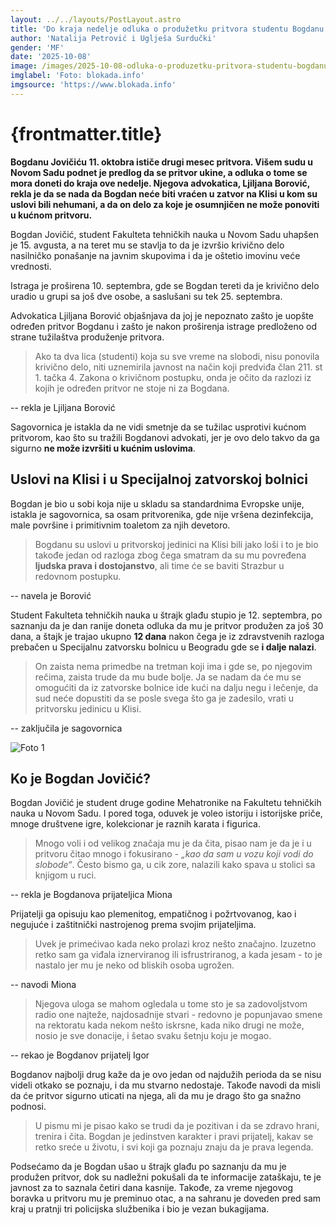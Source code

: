 ```yaml
---
layout: ../../layouts/PostLayout.astro
title: 'Do kraja nedelje odluka o produžetku pritvora studentu Bogdanu'
author: 'Natalija Petrović i Uglješa Surdučki'
gender: 'MF'
date: '2025-10-08'
image: /images/2025-10-08-odluka-o-produzetku-pritvora-studentu-bogdanu/0.jpeg
imglabel: 'Foto: blokada.info'
imgsource: 'https://www.blokada.info'
---
```



# {frontmatter.title}

**Bogdanu Jovičiću 11. oktobra ističe drugi mesec pritvora. Višem sudu u Novom Sadu podnet je predlog da se pritvor ukine, a odluka o tome se mora doneti do kraja ove nedelje. Njegova advokatica, Ljiljana Borović, rekla je da se nada da Bogdan neće biti vraćen u zatvor na Klisi u kom su uslovi bili nehumani, a da on delo za koje je osumnjičen ne može ponoviti u kućnom pritvoru.**

Bogdan Jovičić, student Fakulteta tehničkih nauka u Novom Sadu uhapšen je 15. avgusta, a na teret mu se stavlja to da je izvršio krivično delo nasilničko ponašanje na javnim skupovima i da je oštetio imovinu veće vrednosti.

Istraga je proširena 10. septembra, gde se Bogdan tereti da je krivično delo uradio u grupi sa još dve osobe, a saslušani su tek 25. septembra.

Advokatica Ljiljana Borović objašnjava da joj je nepoznato zašto je uopšte određen pritvor Bogdanu i zašto je nakon proširenja istrage predloženo od strane tužilaštva produženje pritvora.

> Ako ta dva lica (studenti) koja su sve vreme na slobodi, nisu ponovila krivično delo, niti uznemirila javnost na način koji predviđa član 211. st 1. tačka 4. Zakona o krivičnom postupku, onda je očito da razlozi iz kojih je određen pritvor ne stoje ni za Bogdana.

-- rekla je Ljiljana Borović

Sagovornica je istakla da ne vidi smetnje da se tužilac usprotivi kućnom pritvorom, kao što su tražili Bogdanovi advokati, jer je ovo delo takvo da ga sigurno **ne može izvršiti u kućnim uslovima**.

## Uslovi na Klisi i u Specijalnoj zatvorskoj bolnici

Bogdan je bio u sobi koja nije u skladu sa standardnima Evropske unije, istakla je sagovornica, sa osam pritvorenika, gde nije vršena dezinfekcija, male površine i primitivnim toaletom za njih devetoro.

> Bogdanu su uslovi u pritvorskoj jedinici na Klisi bili jako loši i to je bio takođe jedan od razloga zbog čega smatram da su mu povređena **ljudska prava i dostojanstvo**, ali time će se baviti Strazbur u redovnom postupku.

-- navela je Borović

Student Fakulteta tehničkih nauka u štrajk glađu stupio je 12. septembra, po saznanju da je dan ranije doneta odluka da mu je pritvor produžen za još 30 dana, a štajk je trajao ukupno **12 dana** nakon čega je iz zdravstvenih razloga prebačen u Specijalnu zatvorsku bolnicu u Beogradu gde se **i dalje nalazi**.

> On zaista nema primedbe na tretman koji ima i gde se, po njegovim rečima, zaista trude da mu bude bolje. Ja se nadam da će mu se omogućiti da iz zatvorske bolnice ide kući na dalju negu i lečenje, da sud neće dopustiti da se posle svega što ga je zadesilo, vrati u pritvorsku jedinicu u Klisi.

-- zaključila je sagovornica

<Image
  src="/images/2025-10-08-odluka-o-produzetku-pritvora-studentu-bogdanu/1.jpeg"
  alt="Foto 1"
  label="Foto: blokada.info"
  href="https://www.blokada.info"
/>

## Ko je Bogdan Jovičić?

Bogdan Jovičić je student druge godine Mehatronike na Fakultetu tehničkih nauka u Novom Sadu. I pored toga, oduvek je voleo istoriju i istorijske priče, mnoge društvene igre, kolekcionar je raznih karata i figurica.

> Mnogo voli i od velikog značaja mu je da čita, pisao nam je da je i u pritvoru čitao mnogo i fokusirano - _„kao da sam u vozu koji vodi do slobode“_. Često bismo ga, u cik zore, nalazili kako spava u stolici sa knjigom u ruci.

-- rekla je Bogdanova prijateljica Miona

Prijatelji ga opisuju kao plemenitog, empatičnog i požrtvovanog, kao i negujuće i zaštitnički nastrojenog prema svojim prijateljima.

> Uvek je primećivao kada neko prolazi kroz nešto značajno. Izuzetno retko sam ga viđala iznerviranog ili isfrustriranog, a kada jesam - to je nastalo jer mu je neko od bliskih osoba ugrožen.

-- navodi Miona

> Njegova uloga se mahom ogledala u tome sto je sa zadovoljstvom radio one najteže, najdosadnije stvari - redovno je popunjavao smene na rektoratu kada nekom nešto iskrsne, kada niko drugi ne može, nosio je sve donacije, i šetao svaku šetnju koju je mogao.

-- rekao je Bogdanov prijatelj Igor

Bogdanov najbolji drug kaže da je ovo jedan od najdužih perioda da se nisu videli otkako se poznaju, i da mu stvarno nedostaje. Takođe navodi da misli da će pritvor sigurno uticati na njega, ali da mu je drago što ga snažno podnosi.

> U pismu mi je pisao kako se trudi da je pozitivan i da se zdravo hrani, trenira i čita. Bogdan je jedinstven karakter i pravi prijatelj, kakav se retko sreće u životu, i svi koji ga poznaju znaju da je prava legenda.

Podsećamo da je Bogdan ušao u štrajk glađu po saznanju da mu je produžen pritvor, dok su nadležni pokušali da te informacije zataškaju, te je javnost za to saznala četiri dana kasnije. Takođe, za vreme njegovog boravka u pritvoru mu je preminuo otac, a na sahranu je doveden pred sam kraj u pratnji tri policijska službenika i bio je vezan bukagijama.

